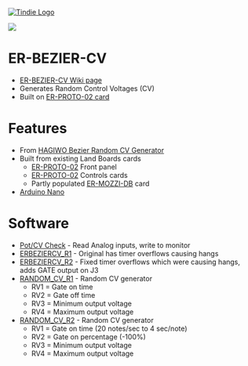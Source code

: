 <a href="https://www.tindie.com/products/28896/"><img src="http://land-boards.com/blwiki/images/5/51/Tindie-mediums.png" alt="Tindie Logo"></img></a> 

<img src="http://land-boards.com/blwiki/images/2/26/ER-BEZIER-CV_P1080840-720px.jpg"></img>

= ER-BEZIER-CV =

* [http://land-boards.com/blwiki/index.php?title=ER-BEZIER-CV ER-BEZIER-CV Wiki page]
* Generates Random Control Voltages (CV)
* Built on [http://land-boards.com/blwiki/index.php?title=ER-PROTO-02 ER-PROTO-02 card]

= Features =

* From [https://note.com/solder_state/n/n39aacefd73a3 HAGIWO Bezier Random CV Generator]
* Built from existing Land Boards cards
** [http://land-boards.com/blwiki/index.php?title=ER-PROTO-02 ER-PROTO-02] Front panel
** [http://land-boards.com/blwiki/index.php?title=ER-PROTO-02 ER-PROTO-02] Controls cards
** Partly populated [http://land-boards.com/blwiki/index.php?title=ER-MOZZI-DB ER-MOZZI-DB] card
* [http://land-boards.com/blwiki/index.php?title=Arduino_Nano Arduino Nano]

= Software =

* [https://github.com/land-boards/lb-Arduino-Code/tree/master/LBCards/SYNTHS/ERBEZIERCV/ERBEZIER_POTS_CHECK Pot/CV Check] - Read Analog inputs, write to monitor
* [https://github.com/land-boards/lb-Arduino-Code/blob/master/LBCards/SYNTHS/ERBEZIERCV/ERBEZIERCV_R1/ERBEZIERCV_R1.ino ERBEZIERCV_R1] - Original has timer overflows causing hangs
* [https://github.com/land-boards/lb-Arduino-Code/blob/master/LBCards/SYNTHS/ERBEZIERCV/ERBEZIERCV_R2/ERBEZIERCV_R2.ino ERBEZIERCV_R2] - Fixed timer overflows which were causing hangs, adds GATE output on J3
* [https://github.com/land-boards/lb-Arduino-Code/blob/master/LBCards/SYNTHS/ERBEZIERCV/RANDOM_CV_R1/RANDOM_CV_R1.ino RANDOM_CV_R1] - Random CV generator
** RV1 = Gate on time
** RV2 = Gate off time
** RV3 = Minimum output voltage
** RV4 = Maximum output voltage
* [https://github.com/land-boards/lb-Arduino-Code/blob/master/LBCards/SYNTHS/ERBEZIERCV/RANDOM_CV_R2/RANDOM_CV_R2.ino RANDOM_CV_R2] - Random CV generator
** RV1 = Gate on time (20 notes/sec to 4 sec/note)
** RV2 = Gate on percentage (-100%)
** RV3 = Minimum output voltage
** RV4 = Maximum output voltage
